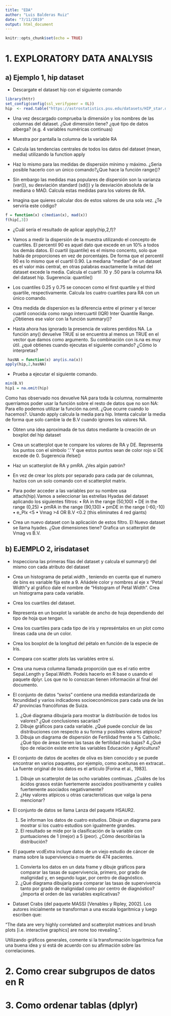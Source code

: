 ```yaml
---
title: "EDA"
author: "Luis Balderas Ruiz"
date: "7/11/2019"
output: html_document
---
```


```r
knitr::opts_chunk$set(echo = TRUE)
```

# 1. EXPLORATORY DATA ANALYSIS

## a) Ejemplo 1, hip dataset

- Descargate el  dataset hip con el siguiente comando

```r
library(httr)
set_config(config(ssl_verifypeer = 0L))
hip  <- read.table("https://astrostatistics.psu.edu/datasets/HIP_star.dat", header=T,fill=T)
```

- Una vez descargado comprueba la dimensión y los nombres de las columnas del dataset. ¿Qué dimensión tiene? ¿qué tipo de datos alberga? (e.g. 4 variables numéricas continuas)


- Muestra por pantalla la columna de la variable RA


- Calcula las tendencias centrales de todos los datos del dataset (mean, media) utilizando la function apply


- Haz lo mismo para las medidas de dispersión mínimo y máximo. ¿Seria posible hacerlo con un único comando?¿Que hace la función range()?



- Sin embargo las medidas mas populares de dispersión son la varianza (var()), su desviación standard (sd()) y la desviación absoluta de la mediana o MAD. Calcula estas medidas para los valores de RA.



- Imagina que quieres calcular dos de estos valores de una sola vez. ¿Te serviría este código?

```r
f = function(x) c(median(x), mad(x))  
f(hip[,3])
```

- ¿Cuál sería el resultado de aplicar apply(hip,2,f)?


- Vamos a medir la dispersión de la muestra utilizando el concepto de cuartiles. El percentil 90 es aquel dato que excede en un 10% a todos los demás datos. El cuartil (quantile) es el mismo concento, solo que habla de proporciones en vez de porcentajes. De forma que el percentil 90 es lo mismo que el cuartil 0.90. La mediana “median” de un dataset es el valor más central, en otras palabras exactamente la mitad del dataset excede la media. Calcula el cuartil .10 y .50 para la columna RA del dataset hip. Sugerencia: quantile()

- Los cuantiles 0.25 y 0.75 se conocen como el  first quartile y el third quartile, respectivamente. Calcula los cuatro cuartiles para RA con un único comando.


- Otra medida de dispersion es la diferencia entre el primer y el tercer cuartil conocida como rango intercuartil (IQR) Inter Quantile Range. ¿Obtienes ese valor con la función summary()?


- Hasta ahora has ignorado la presencia de  valores perdidos NA. La función any() devuelve TRUE si se encuentra al menos un TRUE en el vector que damos como argumento. Su combinación con is.na es muy útil. ¿qué obtienes cuando ejecutas el siguiente comando? ¿Cómo lo interpretas?

```r
 hasNA = function(x) any(is.na(x)) 
apply(hip,2,hasNA)
```

- Prueba a ejecutar el siguiente comando.

```r
min(B.V)
hip1 = na.omit(hip)
```

Como has observado  nos devuelve NA para toda la columna,  normalmente querríamos poder usar la función sobre el resto de datos que no son NA: Para ello podemos utilizar la función na.omit. ¿Que ocurre cuando lo hacemos?. Usando apply calcula la media para hip. Intenta calcular la media de forma que solo cambie la de B.V cuando ignores los valores NA.

- Obten una idea aproximada de tus datos mediante la creación de un boxplot del hip dataset

- Crea un scatterplot que te compare los valores de RA y DE. Representa los puntos con el símbolo ‘.’ Y que estos puntos sean de color rojo si DE excede de 0. Sugerencia ifelse()



- Haz un scatterplot de RA y pmRA. ¿Ves algún patrón?

- En vez de crear los plots por separado para cada par de columnas, hazlos con un solo comando con el scatterplot matrix.

- Para poder acceder a las variables por su nombre usa attach(hip).Vamos a seleccionar las estrellas Hyadas del dataset aplicando los siguientes filtros:
    • RA in the range (50,100) 
    • DE in the range (0,25) 
    • pmRA in the range (90,130) 
    • pmDE in the range (-60,-10) 
    • e_Plx <5 
    • Vmag >4 OR B.V <0.2 (this eliminates 4 red giants) 
    
- Crea un nuevo dataset con la aplicación de estos filtro. El Nuevo dataset se llama hyades. ¿Que dimensiones tiene? Grafica un scatterplot de Vmag vs B.V.

## b) EJEMPLO 2, irisdataset

- Inspecciona las primeras filas del dataset y calcula el summary() del mismo con cada atributo del dataset

- Crea un histograma de petal.width , teniendo en cuenta que el numero de bins es variable fija este a 9. Añádele color y nombres al eje x "Petal Width"y al gráfico dale el nombre de  "Histogram of Petal Width". Crea un histograma para cada variable.

- Crea los cuartiles del dataset.

- Representa en un boxplot la variable de ancho de hoja dependiendo del tipo de hoja que tengan.

- Crea los cuartiles para cada tipo de iris y represéntalos en un plot como líneas cada una de un color. 


- Crea los boxplot de la longitud del pétalo en función de la especie de Iris.

- Compara con scatter plots las variables entre sí.

- Crea una nueva columna llamada proporción que es el ratio entre Sepal.Length y Sepal.Width. Podeis hacerlo en R base o usando el paquete dplyr. Los que no lo conozcan tienen información al final del documento.


- El conjunto de datos “swiss” contiene una medida estandarizada de fecundidad y varios indicadores socioeconómicos para cada una de las 47 provincias francófonas de Suiza. 
  1. ¿Qué diagrama dibujaría para mostrar la distribución de todos los valores? ¿Qué conclusiones sacarías? 
  2. Dibuje gráficos para cada variable. ¿Qué puede concluir de las distribuciones con respecto a su forma y posibles valores atípicos? 
  3. Dibuja un diagrama de dispersión de Fertilidad frente a % Catholic. ¿Qué tipo de áreas tienen las tasas de fertilidad más bajas? 
  4.¿Qué tipo de relación existe entre las variables Educación y Agricultura?

- El conjunto de datos de aceites de oliva es bien conocido y se puede encontrar en varios paquetes, por ejemplo, como aceitunas en extracat.. La fuente original de los datos es el artículo [Forina et al., 1983]. 
  1. Dibuje un scatterplot  de las ocho variables continuas. ¿Cuáles de los ácidos grasos están fuertemente asociados positivamente y cuáles fuertemente asociados negativamente? 
  2. ¿Hay valores atípicos u otras características que valga la pena mencionar?

- El conjunto de datos se llama Lanza del paquete HSAUR2. 
  1. Se informan los datos de cuatro estudios. Dibuje un diagrama para mostrar si los cuatro estudios son igualmente grandes. 
  2. El resultado se mide por la clasificación de la variable con puntuaciones de 1 (mejor) a 5 (peor). ¿Cómo describirías la distribución?


- El paquete vcdExtra incluye datos de un viejo estudio de cáncer de mama sobre la supervivencia o muerte de 474 pacientes. 
  1. Convierta los datos en un data frame y dibuje gráficos para comparar las tasas de supervivencia, primero, por grado de malignidad y, en segundo lugar, por centro de diagnóstico. 
  2. ¿Qué diagrama dibujaría para comparar las tasas de supervivencia tanto por grado de malignidad como por centro de diagnóstico? ¿Importa el orden de las variables explicativas?



- Dataset Crabs (del paquete MASS) [Venables y Ripley, 2002]. Los autores inicialmente se transforman a una escala logarítmica y luego escriben que:

 “The data are very highly correlated and scatterplot matrices and brush plots [i.e. interactive graphics] are none too revealing.”. 

Utilizando gráficos generales, comente si la transformación logaritmica fue una buena idea y si está de acuerdo con su afirmación sobre las correlaciones.


# 2. Como crear subgrupos de datos en R

# 3. Como ordenar tablas (dplyr)

